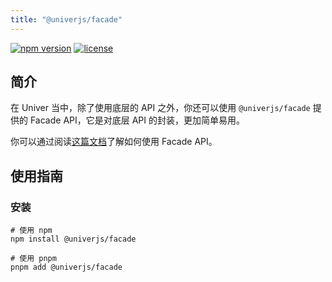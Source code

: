 ```yaml
---
title: "@univerjs/facade"
---
```


[![npm version](https://img.shields.io/npm/v/@univerjs/facade)](https://npmjs.org/packages/@univerjs/facade)
[![license](https://img.shields.io/npm/l/@univerjs/facade)](https://img.shields.io/npm/l/@univerjs/facade)

## 简介

在 Univer 当中，除了使用底层的 API 之外，你还可以使用 `@univerjs/facade` 提供的 Facade API，它是对底层 API 的封装，更加简单易用。

你可以通过阅读[这篇文档](https://univer.ai/en-us/guides/facade/)了解如何使用 Facade API。

## 使用指南

### 安装

```shell
# 使用 npm
npm install @univerjs/facade

# 使用 pnpm
pnpm add @univerjs/facade
```
